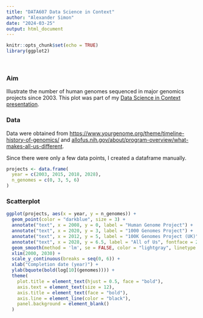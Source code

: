 ```yaml
---
title: "DATA607 Data Science in Context"
author: "Alexander Simon"
date: "2024-03-25"
output: html_document
---
```


```r
knitr::opts_chunk$set(echo = TRUE)
library(ggplot2)
```

<br>

### Aim

Illustrate the number of human genomes sequenced in major genomics projects since 2003. This plot was part of my [Data Science in Context presentation](https://docs.google.com/presentation/d/1FdJXqmF4aEVTjSECkeu9g4FVEqs-KG5kJnWCVd5ZaWA/edit?usp=sharing).

### Data

Data were obtained from <https://www.yourgenome.org/theme/timeline-history-of-genomics/> and [allofus.nih.gov/about/program-overview/what-makes-all-us-different](http://allofus.nih.gov/about/program-overview/what-makes-all-us-different).

Since there were only a few data points, I created a dataframe manually.

```r
projects <- data.frame(
  year = c(2003, 2015, 2018, 2028),
  n_genomes = c(0, 3, 5, 6)
)
```

### Scatterplot

```r
ggplot(projects, aes(x = year, y = n_genomes)) +
  geom_point(color = "darkblue", size = 3) +
  annotate("text", x = 2008, y = 0, label = "Human Genome Project") +
  annotate("text", x = 2020, y = 3, label = "1000 Genomes Project") + 
  annotate("text", x = 2012, y = 5, label = "100K Genomes Project (UK)") +
  annotate("text", x = 2028, y = 6.5, label = "All of Us", fontface = 2) +  
  geom_smooth(method = 'lm', se = FALSE, color = "lightgray", linetype = "dashed") +
  xlim(2000, 2030) + 
  scale_y_continuous(breaks = seq(0, 6)) +
  xlab("Completion date (year)") + 
  ylab(bquote(bold(log[10](genomes)))) +
  theme(
    plot.title = element_text(hjust = 0.5, face = "bold"),
    axis.text = element_text(size = 12),
    axis.title = element_text(face = "bold"),
    axis.line = element_line(color = "black"),
    panel.background = element_blank()
  )
```
